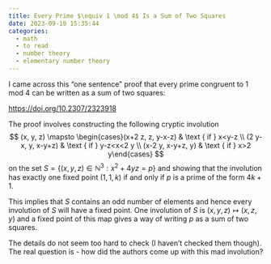 ```yaml
---
title: Every Prime $\equiv 1 \mod 4$ Is a Sum of Two Squares
date: 2023-09-10 15:35:44
categories: 
  - math
  - to read
  - number theory
  - elementary number theory
---
```


I came across this "one sentence" proof that every prime congruent to 1 mod 4 can be written as a sum of two squares:

[https://doi.org/10.2307/2323918](https://doi.org/10.2307/2323918)

The proof involves constructing the following cryptic involution 
$$
(x, y, z) \mapsto \begin{cases}(x+2 z, z, y-x-z) & \text { if } x<y-z \\ (2 y-x, y, x-y+z) & \text { if } y-z<x<2 y \\ (x-2 y, x-y+z, y) & \text { if } x>2 y\end{cases}
$$
on the set $S=\left\{(x, y, z) \in \mathbb{N}^{3}: x^{2}+4 y z=p\right\}$  and showing that the involution has exactly one fixed point $(1, 1, k)$ if and only if $p$ is a prime of the form $4k + 1$. 

This implies that $S$ contains an odd number of elements and hence every involution of $S$ will have a fixed point.
One involution of $S$ is $(x, y, z) \mapsto (x, z, y)$ and a fixed point of this map gives a way of writing $p$ as a sum of two squares.

The details do not seem too hard to check (I haven't checked them though).
The real question is - how did the authors come up with this mad involution?